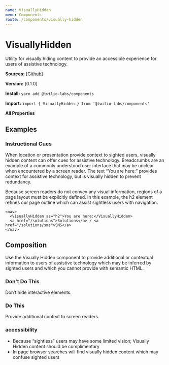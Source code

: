 ```yaml
---
name: VisuallyHidden
menu: Components
route: /components/visually-hidden
---
```



# VisuallyHidden

Utility for visually hiding content to provide an accessible experience for users of assistive technology.

**Sources:** [[Github]](https://github.com/twilio-labs/match)

**Version:** [0.1.0]

**Install:** `yarn add @twilio-labs/components`

**Import:** `import { VisuallyHidden } from '@twilio-labs/components'`

**All Properties**

<Props of={VisuallyHidden} />

## Examples

### Instructional Cues

When location or presentation provide context to sighted users, visually hidden content can offer cues for assistive technology. Breadcrumbs are an example of a commonly understood user interface that may be unclear when encountered by a screen reader. The text “You are here:” provides context for assistive technology, but is visually hidden to prevent redundancy.

Because screen readers do not convey any visual information, regions of a page layout must be explicitly defined. In this example, the h2 element refines our page outline which can assist sightless users with navigation.

```
<nav>
  <VisuallyHidden as="h2">You are here:</VisuallyHidden>
  <a href="/solutions">Solutions</a> / <a href="/solutions/sms">SMS</a>
</nav>
```

## Composition

Use the Visually Hidden component to provide additional or contextual information to users of assistive technology which may be inferred by sighted users and which you cannot provide with semantic HTML.

### Don't Do This

Don’t hide interactive elements.

### Do This

Provide additional context to screen readers.

### accessibility

- Because “sightless” users may have some limited vision; Visually Hidden content should be complimentary
- In page browser searches will find visually hidden content which may confuse sighted users
